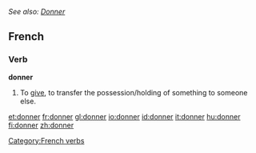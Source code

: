 ''See also: [[Donner]]''
==French==
===Verb===
'''donner'''
#To [[give]], to transfer the possession/holding of something to someone else.

[[Category:French verbs]]

[[et:donner]]
[[fr:donner]]
[[gl:donner]]
[[io:donner]]
[[id:donner]]
[[it:donner]]
[[hu:donner]]
[[fi:donner]]
[[zh:donner]]